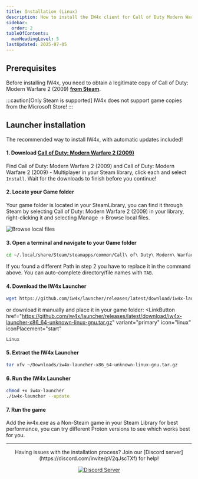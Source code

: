 ```yaml
---
title: Installation (Linux)
description: How to install the IW4x client for Call of Duty Modern Warfare 2 on Linux
sidebar:
  order: 2
tableOfContents:
  maxHeadingLevel: 5
lastUpdated: 2025-07-05
---
```



## Prerequisites
Before installing IW4x, you need to obtain a legitimate copy of Call of Duty: Modern Warfare 2 (2009) [__from Steam__](https://store.steampowered.com/app/10180/Call_of_Duty_Modern_Warfare_2_2009/).

:::caution[Only Steam is supported]
IW4x does not support game copies from the Microsoft Store!
:::

## Launcher installation
The recommended way to install IW4x, with automatic updates included!

#### 1. Download [Call of Duty: Modern Warfare 2 (2009)](https://store.steampowered.com/app/10180/Call_of_Duty_Modern_Warfare_2_2009/)
Find Call of Duty: Modern Warfare 2 (2009) and Call of Duty: Modern Warfare 2 (2009) - Multiplayer in your Steam library, click each and select `Install`. Wait for the downloads to finish before you continue!

#### 2. Locate your Game folder
Your game folder is located in your SteamLibrary, you can find it through Steam by selecting Call of Duty: Modern Warfare 2 (2009) in your library, right-clicking it and selecting Manage -> Browse local files.

![Browse local files](../../../assets/img/install/locate_gamedir.png)


#### 3. Open a terminal and navigate to your Game folder
```bash
cd ~/.local/share/Steam/steamapps/common/Call\ of\ Duty\ Modern\ Warfare\ 2
```
If you found a different Path in step 2 you have to replace it in the command above. You can auto-complete directory/file names with `TAB`.

#### 4. Download the IW4x Launcher
```bash
wget https://github.com/iw4x/launcher/releases/latest/download/iw4x-launcher-x86_64-unknown-linux-gnu.tar.gz
```
or download it manually and place it in your game folder:
  <LinkButton
    href="https://github.com/iw4x/launcher/releases/latest/download/iw4x-launcher-x86_64-unknown-linux-gnu.tar.gz"
    variant="primary"
    icon="linux"
    iconPlacement="start"
  >
    Linux
  </LinkButton>

#### 5. Extract the IW4x Launcher
```bash
tar xfv ~/Downloads/iw4x-launcher-x86_64-unknown-linux-gnu.tar.gz
```

#### 6. Run the IW4x Launcher
```bash
chmod +x iw4x-launcher
./iw4x-launcher --update
```

#### 7. Run the game
Add the iw4x.exe as a Non-Steam game in your Steam Library for best performance, you can try different Proton versions to see which works best for you.

---

<center>
Having issues with the installation process? Join our [Discord server](https://discord.com/invite/pV2qJscTXf) for help!

[![Discord Server](../../../assets/img/common/discord.png)](https://discord.com/invite/pV2qJscTXf)
</center>